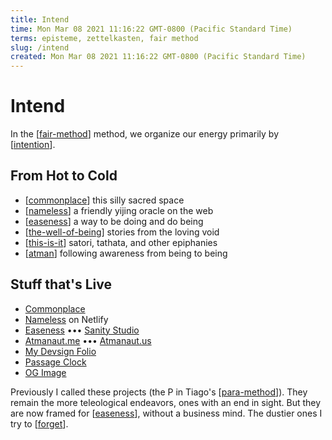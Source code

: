 ```yaml
---
title: Intend
time: Mon Mar 08 2021 11:16:22 GMT-0800 (Pacific Standard Time)
terms: episteme, zettelkasten, fair method
slug: /intend
created: Mon Mar 08 2021 11:16:22 GMT-0800 (Pacific Standard Time)
---
```


# Intend

In the [[fair-method]] method, we organize our energy primarily by [[intention]].

## From Hot to Cold

- [[commonplace]]
  this silly sacred space
- [[nameless]]
  a friendly yijing oracle on the web
- [[easeness]]
  a way to be doing and do being
- [[the-well-of-being]]
  stories from the loving void
- [[this-is-it]]
  satori, tathata, and other epiphanies
- [[atman]]
  following awareness from being to being

## Stuff that's Live

- [Commonplace](https://kerrbear.wtf)
- [Nameless](https://nameless.quest) on Netlify
- [Easeness](https://easeness.biz) ••• [Sanity Studio](https://atmanautica.sanity.studio)
- [Atmanaut.me](https://atmanaut.me) ••• [Atmanaut.us](https://atmanaut.us)
- [My Devsign Folio](https://krry.dev)
- [Passage Clock](https://psg.krry.dev)
- [OG Image](https://og.easeness.biz/)

Previously I called these projects (the P in Tiago's [[para-method]]). They remain the more teleological endeavors, ones with an end in sight. But they are now framed for [[easeness]], without a business mind. The dustier ones I try to [[forget]].

[//begin]: # 'Autogenerated link references for markdown compatibility'
[fair-method]: intend/fair-method 'FAIR Method'
[intention]: attend/intention 'Intention'
[commonplace]: intend/commonplace 'Commonplace'
[nameless]: intend/nameless 'Nameless'
[easeness]: intend/easeness 'Easeness'
[the-well-of-being]: intend/the-well-of-being 'The Well of Being'
[this-is-it]: intend/this-is-it 'this is it'
[atman]: attend/stories/atman 'Ātman'
[para-method]: intend/para-method 'PARA method'
[easeness]: intend/easeness 'Easeness'
[forget]: forget 'Forget'
[//end]: # 'Autogenerated link references'

